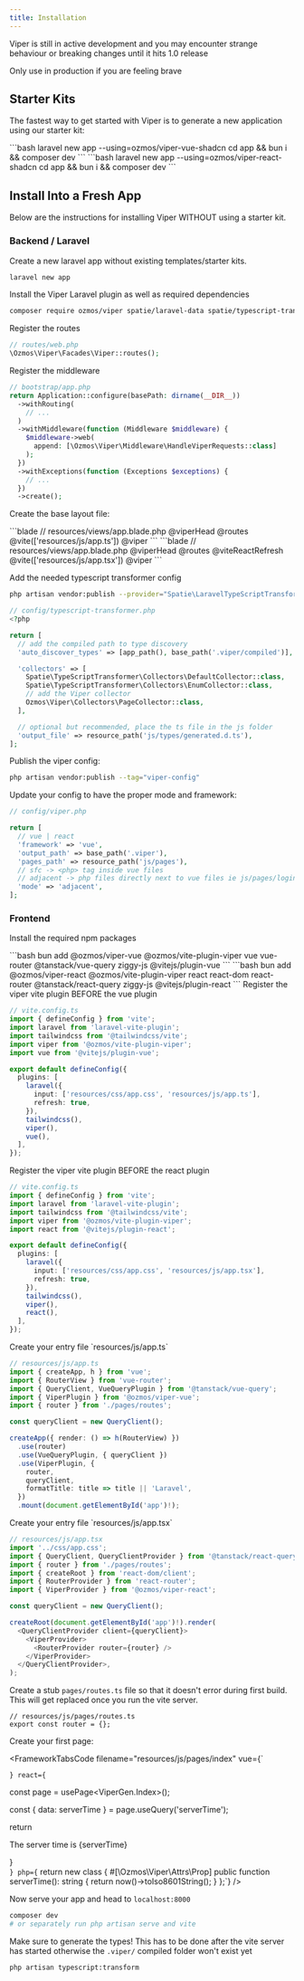```yaml
---
title: Installation
---
```


<Aside type={'caution'}>
  Viper is still in active development and you may encounter strange behaviour or breaking changes until it hits 1.0 release

  Only use in production if you are feeling brave
</Aside>

## Starter Kits

The fastest way to get started with Viper is to generate a new application using our starter kit:


<FrameworkTabs>
<Fragment slot="vue">
```bash
laravel new app --using=ozmos/viper-vue-shadcn
cd app && bun i && composer dev
```
</Fragment>

<Fragment slot="react">
```bash
laravel new app --using=ozmos/viper-react-shadcn
cd app && bun i && composer dev
```
</Fragment>
</FrameworkTabs>

## Install Into a Fresh App

Below are the instructions for installing Viper WITHOUT using a starter kit.

### Backend / Laravel

Create a new laravel app without existing templates/starter kits.

```bash
laravel new app
```

Install the Viper Laravel plugin as well as required dependencies

```bash
composer require ozmos/viper spatie/laravel-data spatie/typescript-transformer spatie/laravel-typescript-transformer tightenco/ziggy
```

Register the routes

```php
// routes/web.php
\Ozmos\Viper\Facades\Viper::routes();
```

Register the middleware

```php
// bootstrap/app.php
return Application::configure(basePath: dirname(__DIR__))
  ->withRouting(
    // ...
  )
  ->withMiddleware(function (Middleware $middleware) {
    $middleware->web(
      append: [\Ozmos\Viper\Middleware\HandleViperRequests::class]
    );
  })
  ->withExceptions(function (Exceptions $exceptions) {
    // ...
  })
  ->create();

```

Create the base layout file:

<FrameworkTabs>
<Fragment slot="vue">
```blade
// resources/views/app.blade.php
<html lang="en">
<head>
    @viperHead
    @routes
    @vite(['resources/js/app.ts'])
</head>
<body>
    @viper
</body>
</html>
```
</Fragment>
<Fragment slot="react">
```blade
// resources/views/app.blade.php
<html lang="en">
<head>
    @viperHead
    @routes
    @viteReactRefresh
    @vite(['resources/js/app.tsx'])
</head>
<body>
    @viper
</body>
</html>
```
</Fragment>
</FrameworkTabs>

Add the needed typescript transformer config

```bash
php artisan vendor:publish --provider="Spatie\LaravelTypeScriptTransformer\TypeScriptTransformerServiceProvider"
```

```php
// config/typescript-transformer.php
<?php

return [
  // add the compiled path to type discovery
  'auto_discover_types' => [app_path(), base_path('.viper/compiled')],

  'collectors' => [
    Spatie\TypeScriptTransformer\Collectors\DefaultCollector::class,
    Spatie\TypeScriptTransformer\Collectors\EnumCollector::class,
    // add the Viper collector
    Ozmos\Viper\Collectors\PageCollector::class,
  ],

  // optional but recommended, place the ts file in the js folder
  'output_file' => resource_path('js/types/generated.d.ts'),
];
```

Publish the viper config:

```bash
php artisan vendor:publish --tag="viper-config"
```

Update your config to have the proper mode and framework:

```php
// config/viper.php

return [
  // vue | react
  'framework' => 'vue',
  'output_path' => base_path('.viper'),
  'pages_path' => resource_path('js/pages'),
  // sfc -> <php> tag inside vue files
  // adjacent -> php files directly next to vue files ie js/pages/login.vue and js/pages/login.php
  'mode' => 'adjacent',
];
```

### Frontend

Install the required npm packages

<FrameworkTabs>
<Fragment slot="vue">
```bash
bun add @ozmos/viper-vue @ozmos/vite-plugin-viper vue vue-router @tanstack/vue-query ziggy-js @vitejs/plugin-vue
```
</Fragment>
<Fragment slot="react">
```bash
bun add @ozmos/viper-react @ozmos/vite-plugin-viper react react-dom react-router @tanstack/react-query ziggy-js @vitejs/plugin-react
```
</Fragment>
</FrameworkTabs>


<FrameworkTabs>
<Fragment slot="vue">
Register the viper vite plugin BEFORE the vue plugin

```ts
// vite.config.ts
import { defineConfig } from 'vite';
import laravel from 'laravel-vite-plugin';
import tailwindcss from '@tailwindcss/vite';
import viper from '@ozmos/vite-plugin-viper';
import vue from '@vitejs/plugin-vue';

export default defineConfig({
  plugins: [
    laravel({
      input: ['resources/css/app.css', 'resources/js/app.ts'],
      refresh: true,
    }),
    tailwindcss(),
    viper(),
    vue(),
  ],
});
```
</Fragment>
<Fragment slot="react">
Register the viper vite plugin BEFORE the react plugin

```ts
// vite.config.ts
import { defineConfig } from 'vite';
import laravel from 'laravel-vite-plugin';
import tailwindcss from '@tailwindcss/vite';
import viper from '@ozmos/vite-plugin-viper';
import react from '@vitejs/plugin-react';

export default defineConfig({
  plugins: [
    laravel({
      input: ['resources/css/app.css', 'resources/js/app.tsx'],
      refresh: true,
    }),
    tailwindcss(),
    viper(),
    react(),
  ],
});
```
</Fragment>
</FrameworkTabs>

<FrameworkTabs>
<Fragment slot="vue">
Create your entry file `resources/js/app.ts`

```ts
// resources/js/app.ts
import { createApp, h } from 'vue';
import { RouterView } from 'vue-router';
import { QueryClient, VueQueryPlugin } from '@tanstack/vue-query';
import { ViperPlugin } from '@ozmos/viper-vue';
import { router } from './pages/routes';

const queryClient = new QueryClient();

createApp({ render: () => h(RouterView) })
  .use(router)
  .use(VueQueryPlugin, { queryClient })
  .use(ViperPlugin, {
    router,
    queryClient,
    formatTitle: title => title || 'Laravel',
  })
  .mount(document.getElementById('app')!);
```
</Fragment>
<Fragment slot="react">
Create your entry file `resources/js/app.tsx`

```ts
// resources/js/app.tsx
import '../css/app.css';
import { QueryClient, QueryClientProvider } from '@tanstack/react-query';
import { router } from './pages/routes';
import { createRoot } from 'react-dom/client';
import { RouterProvider } from 'react-router';
import { ViperProvider } from '@ozmos/viper-react';

const queryClient = new QueryClient();

createRoot(document.getElementById('app')!).render(
  <QueryClientProvider client={queryClient}>
    <ViperProvider>
      <RouterProvider router={router} />
    </ViperProvider>
  </QueryClientProvider>,
);
```
</Fragment>
</FrameworkTabs>


Create a stub `pages/routes.ts` file so that it doesn't error during first build. This will get replaced once you run the vite server.

```
// resources/js/pages/routes.ts
export const router = {};
```

Create your first page:

<FrameworkTabsCode
  filename="resources/js/pages/index"
  vue={`
<template>
  <p>The server time is {{ serverTime }}</p>
</template>

<script setup lang="ts">

const page = usePage<ViperGen.Index>();

const { data: serverTime } = page.useQuery('serverTime');
</script>
  `}
  react={`

   const page = usePage<ViperGen.Index>();

   const { data: serverTime } = page.useQuery('serverTime');

   return <p>The server time is {serverTime}</p>
}  
`}
  php={`
return new class {
   #[\\Ozmos\\Viper\\Attrs\\Prop]
   public function serverTime(): string
   {
    return now()->toIso8601String();
   }
};`}
/>



Now serve your app and head to `localhost:8000`

```bash
composer dev
# or separately run php artisan serve and vite
```

Make sure to generate the types! This has to be done after the vite server has started otherwise the `.viper/` compiled folder won't exist yet

```bash
php artisan typescript:transform
```

